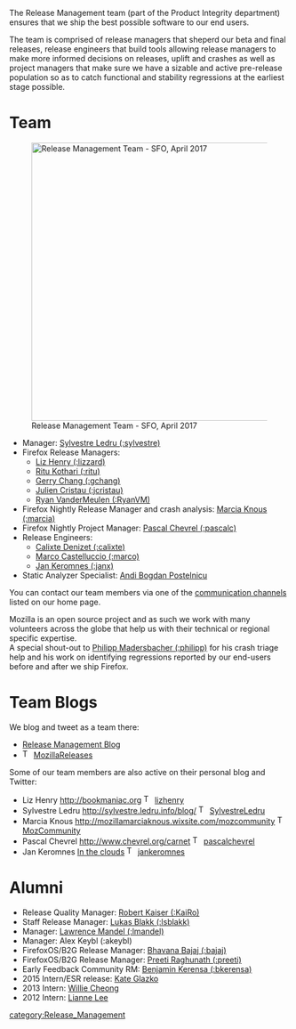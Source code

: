 The Release Management team (part of the Product Integrity department) ensures that we ship the best possible software to our end users.

The team is comprised of release managers that sheperd our beta and final releases, release engineers that build tools allowing release managers to make more informed decisions on releases, uplift and crashes as well as project managers that make sure we have a sizable and active pre-release population so as to catch functional and stability regressions at the earliest stage possible.

= Team =
[[File:Relman-team.JPG|right|500px|Release Management Team - SFO, April 2017]]
* Manager: [https://mozillians.org/u/sylvestre/ Sylvestre Ledru (:sylvestre)]
* Firefox Release Managers:
** [https://mozillians.org/u/lizhenry/ Liz Henry (:lizzard)]
** [https://mozillians.org/u/rkothari/ Ritu Kothari (:ritu)]
** [https://mozillians.org/u/gchang/ Gerry Chang (:gchang)]
** [https://mozillians.org/u/jcristau/ Julien Cristau (:jcristau)]
** [https://mozillians.org/u/RyanVM/ Ryan VanderMeulen (:RyanVM)]
* Firefox Nightly Release Manager and crash analysis: [https://mozillians.org/u/marcia/ Marcia Knous (:marcia)]
* Firefox Nightly Project Manager: [https://mozillians.org/u/pascalc/ Pascal Chevrel (:pascalc)]
* Release Engineers:
** [https://mozillians.org/u/cdenizet/ Calixte Denizet (:calixte)]
** [https://mozillians.org/u/marco/ Marco Castelluccio (:marco)]
** [https://mozillians.org/u/janx/ Jan Keromnes (:janx)]
* Static Analyzer Specialist: [https://mozillians.org/u/ABPostelnicu/ Andi Bogdan Postelnicu]

{{clear}}

You can contact our team members via one of the [[Release_Management#Communication_Channels | communication channels]] listed on our home page.

Mozilla is an open source project and as such we work with many volunteers across the globe that help us with their technical or regional specific expertise. <br>
A special shout-out to
[https://mozillians.org/u/philipp/ Philipp Madersbacher (:philipp)] for his crash triage help and his work on identifying regressions reported by our end-users before and after we ship Firefox.

=Team Blogs=

We blog and tweet as a team there:
* [http://release.mozilla.org/ Release Management Blog]
* [[File:Twitter-icon.png|16px]] [https://twitter.com/MozillaReleases MozillaReleases]

Some of our team members are also active on their personal blog and Twitter:
* Liz Henry [http://bookmaniac.org http://bookmaniac.org] [[File:Twitter-icon.png|16px]] [https://twitter.com/lizhenry lizhenry]
* Sylvestre Ledru [http://sylvestre.ledru.info/blog/ http://sylvestre.ledru.info/blog/] [[File:Twitter-icon.png|16px]] [https://twitter.com/SylvestreLedru SylvestreLedru]
* Marcia Knous [http://mozillamarciaknous.wixsite.com/mozcommunity http://mozillamarciaknous.wixsite.com/mozcommunity] [[File:Twitter-icon.png|16px]][https://twitter.com/MozCommunity MozCommunity]
* Pascal Chevrel [http://www.chevrel.org/carnet http://www.chevrel.org/carnet] [[File:Twitter-icon.png|16px]] [https://twitter.com/pascalchevrel pascalchevrel]
* Jan Keromnes [https://plus.google.com/+JanKeromnes In the clouds] [[File:Twitter-icon.png|16px]] [https://twitter.com/jankeromnes jankeromnes]

= Alumni =

* Release Quality Manager: [https://mozillians.org/fr/u/KaiRo/ Robert Kaiser (:KaiRo)]
* Staff Release Manager: [https://mozillians.org/en-US/u/lsblakk/ Lukas Blakk (:lsblakk)]
* Manager: [https://mozillians.org/en-US/u/lmandel/ Lawrence Mandel (:lmandel)]
* Manager: Alex Keybl (:akeybl)
* FirefoxOS/B2G Release Manager: [https://mozillians.org/en-US/u/Bhavana/ Bhavana Bajaj (:bajaj)]
* FirefoxOS/B2G Release Manager: [https://mozillians.org/en-US/u/preeti/ Preeti Raghunath (:preeti) ]
* Early Feedback Community RM:  [https://mozillians.org/en-US/u/bkerensa/ Benjamin Kerensa (:bkerensa) ]
* 2015 Intern/ESR release: [https://mozillians.org/en-US/u/kglazko/ Kate Glazko]
* 2013 Intern: [https://mozillians.org/en-US/u/wcheong/ Willie Cheong]
* 2012 Intern: [https://mozillians.org/en-US/u/lianne719/ Lianne Lee]



[[category:Release_Management]]
